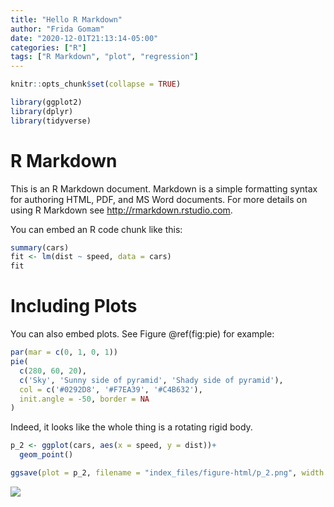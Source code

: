 ```yaml
---
title: "Hello R Markdown"
author: "Frida Gomam"
date: "2020-12-01T21:13:14-05:00"
categories: ["R"]
tags: ["R Markdown", "plot", "regression"]
---
```


```r
knitr::opts_chunk$set(collapse = TRUE)
```

```r
library(ggplot2)
library(dplyr)
library(tidyverse)
```


# R Markdown

This is an R Markdown document. Markdown is a simple formatting syntax for authoring HTML, PDF, and MS Word documents. For more details on using R Markdown see <http://rmarkdown.rstudio.com>.

You can embed an R code chunk like this:

```r
summary(cars)
fit <- lm(dist ~ speed, data = cars)
fit
```

# Including Plots

You can also embed plots. See Figure \@ref(fig:pie) for example:

```r
par(mar = c(0, 1, 0, 1))
pie(
  c(280, 60, 20),
  c('Sky', 'Sunny side of pyramid', 'Shady side of pyramid'),
  col = c('#0292D8', '#F7EA39', '#C4B632'),
  init.angle = -50, border = NA
)
```






Indeed, it looks like the whole thing is a rotating rigid body.

```r
p_2 <- ggplot(cars, aes(x = speed, y = dist))+
  geom_point()

ggsave(plot = p_2, filename = "index_files/figure-html/p_2.png", width = 4, height = 4)

```


<img src = "/index_files/figure-html/p_2.png" />

